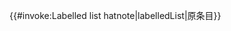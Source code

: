 <includeonly>{{#invoke:Labelled list hatnote|labelledList|原条目}}</includeonly><noinclude>
{{documentation}}
<!-- Categories go on the /doc subpage, and interwikis go on Wikidata. -->
</noinclude>